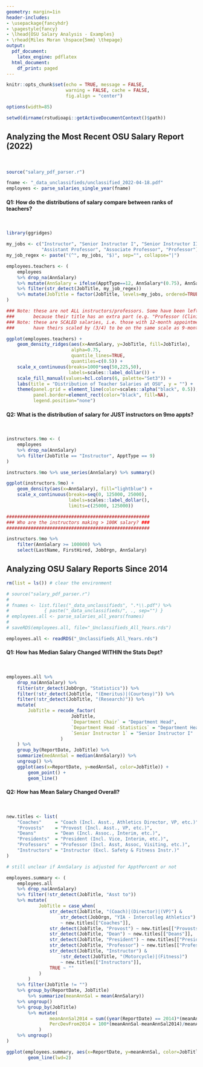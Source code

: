 ---
geometry: margin=1in
header-includes:
- \usepackage{fancyhdr}
- \pagestyle{fancy}
- \lhead{OSU Salary Analysis - Examples}
- \rhead{Miles Moran \hspace{5mm} \thepage}
output:
  pdf_document:
    latex_engine: pdflatex
  html_document:
    df_print: paged
---

```{r setup, include=FALSE}
knitr::opts_chunk$set(echo = TRUE, message = FALSE, 
                      warning = FALSE, cache = FALSE,
                      fig.align = "center")

options(width=85)

setwd(dirname(rstudioapi::getActiveDocumentContext()$path))
```

<!----------------------------------------------------------------------------->
<!----------------------------------------------------------------------------->
<!----------------------------------------------------------------------------->

## Analyzing the Most Recent OSU Salary Report (2022)

\

```{r}
source("salary_pdf_parser.r")

fname <- "_data_unclassifieds/unclassified_2022-04-18.pdf"
employees <- parse_salaries_single_year(fname)
```

#### Q1: How do the distributions of salary compare between ranks of teachers? 

\

```{r}
library(ggridges)

my_jobs <- c("Instructor", "Senior Instructor I", "Senior Instructor II",
             "Assistant Professor", "Associate Professor", "Professor")
my_job_regex <- paste("(^", my_jobs, "$)", sep="", collapse="|")

employees.teachers <- (
    employees 
    %>% drop_na(AnnSalary)
    %>% mutate(AnnSalary = ifelse(ApptType==12, AnnSalary*(0.75), AnnSalary))
    %>% filter(str_detect(JobTitle, my_job_regex))
    %>% mutate(JobTitle = factor(JobTitle, levels=my_jobs, ordered=TRUE))
)

### Note: these are not ALL instructors/professors. Some have been left out
###       because their title has an extra part (e.g. "Professor (Clinical)")
### Note: these are SCALED salaries, i.e. those with 12-month appointments
###       have theirs scaled by (3/4) to be on the same scale as 9-month appts

ggplot(employees.teachers) + 
    geom_density_ridges(aes(x=AnnSalary, y=JobTitle, fill=JobTitle),
                        alpha=0.75,
                        quantile_lines=TRUE,
                        quantiles=c(0.5)) + 
    scale_x_continuous(breaks=1000*seq(50,225,50), 
                       labels=scales::label_dollar()) + 
    scale_fill_manual(values=hcl.colors(6, palette="Set3")) + 
    labs(title = "Distribution of Teacher Salaries at OSU", y = "") + 
    theme(panel.grid = element_line(color=scales::alpha("black", 0.5)),
          panel.border=element_rect(color="black", fill=NA),
          legend.position="none")

```

<!----------------------------------------------------------------------------->

\newpage
#### Q2: What is the distribution of salary for JUST instructors on 9mo appts? 

\

```{r, out.width="50%"}

instructors.9mo <- (
    employees
    %>% drop_na(AnnSalary) 
    %>% filter(JobTitle == "Instructor", ApptType == 9)
)

instructors.9mo %>% use_series(AnnSalary) %>% summary()

ggplot(instructors.9mo) + 
    geom_density(aes(x=AnnSalary), fill="lightblue") + 
    scale_x_continuous(breaks=seq(0, 125000, 25000), 
                       labels=scales::label_dollar(),
                       limits=c(25000, 125000))

#####################################################
### Who are the instructors making > 100K salary? ### 
#####################################################

instructors.9mo %>%
    filter(AnnSalary >= 100000) %>%
    select(LastName, FirstHired, JobOrgn, AnnSalary)

```

<!----------------------------------------------------------------------------->
<!----------------------------------------------------------------------------->
<!----------------------------------------------------------------------------->

## Analyzing OSU Salary Reports Since 2014

```{r}
rm(list = ls()) # clear the environment

# source("salary_pdf_parser.r")
# 
# fnames <- list.files("_data_unclassifieds", ".*\\.pdf") %>%
#             { paste("_data_unclassifieds/", ., sep="") }
# employees.all <- parse_salaries_all_years(fnames)
# 
# saveRDS(employees.all, file="_Unclassifieds_All_Years.rds")

employees.all <- readRDS("_Unclassifieds_All_Years.rds")
```

#### Q1: How has Median Salary Changed WITHIN the Stats Dept?

\

```{r}
employees.all %>% 
    drop_na(AnnSalary) %>% 
    filter(str_detect(JobOrgn, "Statistics")) %>% 
    filter(!str_detect(JobTitle, "(Emeritus)|(Courtesy)")) %>% 
    filter(!str_detect(JobTitle, "(Research)")) %>% 
    mutate(
        JobTitle = recode_factor(
                        JobTitle,
                        `Department Chair` = "Department Head",
                        `Department Head -Statistics` = "Department Head",
                        `Senior Instructor 1` = "Senior Instructor I"
                    )
    ) %>% 
    group_by(ReportDate, JobTitle) %>% 
    summarize(medAnnSal = median(AnnSalary)) %>% 
    ungroup() %>% 
    ggplot(aes(x=ReportDate, y=medAnnSal, color=JobTitle)) + 
        geom_point() +
        geom_line()
```

<!----------------------------------------------------------------------------->

\newpage
#### Q2: How has Mean Salary Changed Overall?

\

```{r}
new.titles <- list(
    "Coaches"     = "Coach (Incl. Asst., Athletics Director, VP, etc.)",
    "Provosts"    = "Provost (Incl. Asst., VP, etc.)",
    "Deans"       = "Dean (Incl. Assoc., Interim, etc.)",
    "Presidents"  = "President (Incl. Vice, Interim, etc.)",
    "Professors"  = "Professor (Incl. Asst, Assoc, Visiting, etc.)",
    "Instructors" = "Instructor (Excl. Safety & Fitness Instr.)"
)

# still unclear if AnnSalary is adjusted for ApptPercent or not

employees.summary <- (
    employees.all  
    %>% drop_na(AnnSalary)  
    %>% filter(!str_detect(JobTitle, "Asst to"))  
    %>% mutate(
            JobTitle = case_when(
                str_detect(JobTitle, "(Coach)|(Director)|(VP)") & 
                    str_detect(JobOrgn, "YIA - Intercolleg Athletics") 
                    ~ new.titles[["Coaches"]],
                str_detect(JobTitle, "Provost") ~ new.titles[["Provosts"]],
                str_detect(JobTitle, "Dean") ~ new.titles[["Deans"]],
                str_detect(JobTitle, "President") ~ new.titles[["Presidents"]],
                str_detect(JobTitle, "Professor") ~ new.titles[["Professors"]],
                str_detect(JobTitle, "Instructor") & 
                    !str_detect(JobTitle, "(Motorcycle)|(Fitness)") 
                    ~ new.titles[["Instructors"]],
                TRUE ~ ""
            )
        )  
    %>% filter(JobTitle != "")  
    %>% group_by(ReportDate, JobTitle)  
        %>% summarize(meanAnnSal = mean(AnnSalary))  
    %>% ungroup()  
    %>% group_by(JobTitle)  
        %>% mutate(
                meanAnnSal2014 = sum((year(ReportDate) == 2014)*(meanAnnSal)),
                PercDevFrom2014 = 100*(meanAnnSal-meanAnnSal2014)/meanAnnSal2014
            )  
    %>% ungroup()
)

ggplot(employees.summary, aes(x=ReportDate, y=meanAnnSal, color=JobTitle)) + 
        geom_line(lwd=2)

```

<!----------------------------------------------------------------------------->


<!----------------------------------------------------------------------------->
<!----------------------------------------------------------------------------->
<!----------------------------------------------------------------------------->
